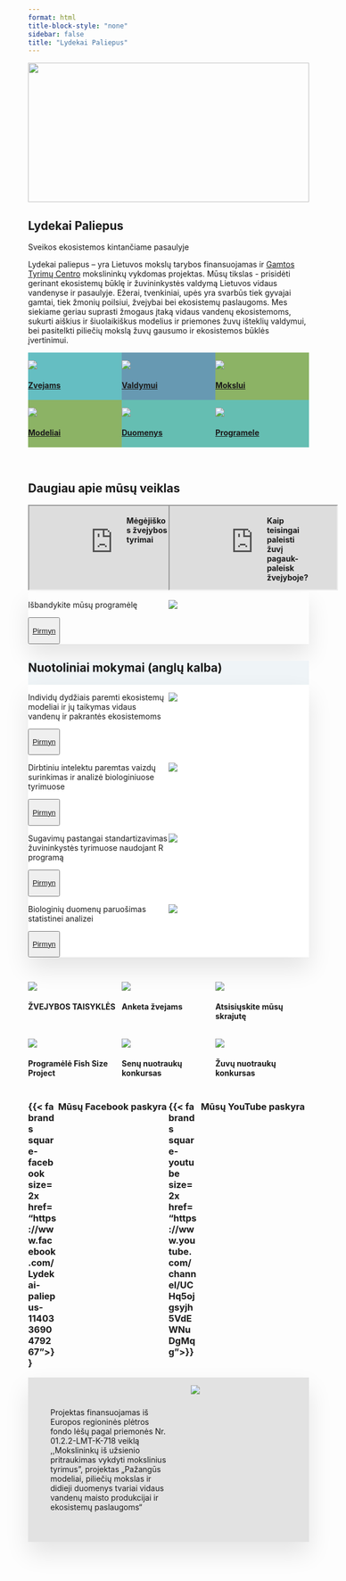 ```yaml
---
format: html
title-block-style: "none"
sidebar: false
title: "Lydekai Paliepus"
---
```


::: column-screen
<img src="images/hero.webp" style="width:100%; height: 250px; object-fit: cover; object-position: 25% 25%; margin: 0px"/>
:::

::: new-title
# Lydekai Paliepus
:::

::: new-subtitle
Sveikos ekosistemos kintančiame pasaulyje
:::

Lydekai paliepus – yra Lietuvos mokslų tarybos finansuojamas ir [Gamtos Tyrimų Centro](http://www.gamtostyrimai.lt/) mokslininkų vykdomas projektas. Mūsų tikslas - prisidėti gerinant ekosistemų būklę ir žuvininkystės valdymą Lietuvos vidaus vandenyse ir pasaulyje. Ežerai, tvenkiniai, upės yra svarbūs tiek gyvajai gamtai, tiek žmonių poilsiui, žvejybai bei ekosistemų paslaugoms. Mes siekiame geriau suprasti žmogaus įtaką vidaus vandenų ekosistemoms, sukurti aiškius ir šiuolaikiškus modelius ir priemones žuvų išteklių valdymui, bei pasitelkti piliečių mokslą žuvų gausumo ir ekosistemos būklės įvertinimui.

::: {.d-grid .gap-2}
::: {.row style="width: 100%; display: flex;"}
::: {.col .mx-1 style="background-color: #65bec2; width: 33.3333%; "}
![](images/fishers-1.webp){.image .sm-padding}

::: text-center
#### [Zvejams](pages/empty.qmd)
:::
:::

::: {.col .mx-1 style="background-color: #6799b2; width: 33.3333%"}
![](images/scientists-1.webp){.image .sm-padding}

::: text-center
#### [Valdymui](pages/empty.qmd)
:::
:::

::: {.col .mx-1 style="background-color: #8cb365; width: 33.3333%"}
![](images/managers-1.webp){.image .sm-padding}

::: text-center
#### [Mokslui](pages/empty.qmd)
:::
:::

<!-- end of row -->
:::

::: {.row style="width: 100%; display: flex;"}
::: {.col .mx-1 style="background-color: #8cb365; width: 33.3333%;"}
![](images/models-1.webp){.image .sm-padding}

::: text-center
#### [Modeliai](pages/empty.qmd)
:::
:::

::: {.col .mx-1 style="background-color: #65beb2; width: 33.3333%;"}
![](images/datasets-1.webp){.image .sm-padding}

::: text-center
#### [Duomenys](pages/empty.qmd)
:::
:::

::: {.col .mx-1 style="background-color: #65beb2; width: 33.3333%;"}
![](images/fishsizeproject-1.webp){.image .sm-padding}

::: text-center
#### [Programele](pages/empty.qmd)
:::
:::

<!-- end of row -->
:::

<!-- end of grid -->
:::

::: spacer-2em
 
:::

## Daugiau apie mūsų veiklas

::: d-grid
::: {.row style="width: 100%; display: flex;"}
::: {.col .mx-1 style="width: 35%;"}
::: {.ratio .ratio-16x9 width="100%;"}
<iframe class=".embed-responsive-item" src="https://youtu.be/9k4ruOoDJ7M" title="Mėgėjiškos žvejybos tyrimai" allowfullscreen>

</iframe>
:::
:::

::: {.col .mx-1 style="width: 15%;"}
#### Mėgėjiškos žvejybos tyrimai
:::

::: {.col .mx-1 style="width: 35%;"}
::: {.ratio .ratio-16x9 width="100%;"}
<iframe class=".embed-responsive-item" src="https://youtu.be/-h3hylyzQKU" title="Kaip teisingai paleisti žuvį pagauk-paleisk žvejyboje?" allowfullscreen>

</iframe>
:::
:::

::: {.col .mx-1 style="width: 15%;"}
#### Kaip teisingai paleisti žuvį pagauk-paleisk žvejyboje?
:::
:::
:::

::: {.d-grid style="box-shadow: 0px 20px 40px rgba(0,0,0,0.1); margin-bottom: 30px"}
::: {.row style="width: 100%; display: flex;"}
::: {.col .align-self-center style="width: 50%;"}
::: text-center
Išbandykite mūsų programėlę

<button type="button" class="btn-primary">

[Pirmyn](pages/empty.qmd)

</button>
:::
:::

::: {.col style="width: 50%;"}
![](images/salmon.webp){.image .sm-padding}
:::
:::
:::

::: {.column-screen style="background-color: #eff4f7;"}
::: column-body
## Nuotoliniai mokymai (anglų kalba)

::: {.d-grid .gap-2 style="box-shadow: 0px 20px 40px rgba(0,0,0,0.1); margin-bottom: 30px; background-color: #ffffff"}
::: {.row style="width: 100%; display: flex;"}
::: {.col .p-3 .align-self-center style="width: 50%;"}
Individų dydžiais paremti ekosistemų modeliai ir jų taikymas vidaus vandenų ir pakrantės ekosistemoms

::: text-center
<button type="button" class="btn-primary">

[Pirmyn](pages/empty.qmd)

</button>
:::
:::

::: {.col .p-3 .align-self-center style="width: 50%;"}
![](images/mizer.webp){.image .sm-padding}
:::

<!-- end of row -->
:::

::: {.row style="width: 100%; display: flex;"}
::: {.col .p-3 .align-self-center style="width: 50%;"}
Dirbtiniu intelektu paremtas vaizdų surinkimas ir analizė biologiniuose tyrimuose

::: text-center
<button type="button" class="btn-primary">

[Pirmyn](pages/empty.qmd)

</button>
:::
:::

::: {.col .p-3 .align-self-center style="width: 50%;"}
![](images/Courses_ML.webp){.image .sm-padding}
:::

<!-- end of row -->
:::

::: {.row style="width: 100%; display: flex;"}
::: {.col .p-3 .align-self-center style="width: 50%;"}
Sugavimų pastangai standartizavimas žuvininkystės tyrimuose naudojant R programą

::: text-center
<button type="button" class="btn-primary">

[Pirmyn](pages/empty.qmd)

</button>
:::
:::

::: {.col .p-3 .align-self-center style="width: 50%;"}
![](images/Course_Stats.webp){.image .sm-padding}
:::

<!-- end of row -->
:::

::: {.row style="width: 100%; display: flex;"}
::: {.col .p-3 .align-self-center style="width: 50%;"}
Biologinių duomenų paruošimas statistinei analizei

::: text-center
<button type="button" class="btn-primary">

[Pirmyn](pages/empty.qmd)

</button>
:::
:::

::: {.col .p-3 .align-self-center style="width: 50%;"}
![](images/dataTypes.webp){.image .sm-padding}
:::

<!-- end of row -->
:::

<!-- end of d-grid -->
:::

<!-- end of text-body width container -->
:::

<!-- end of screen-width container -->
:::

::: d-grid
::: {.row style="width: 100%; display: flex;"}
::: {.col style="width: 33.33333%;"}
![](pdfs/thumbnails/ZvejybosTaisykles-page-1.jpg){.image .sm-padding}

#### ŽVEJYBOS TAISYKLĖS
:::

::: {.col style="width: 33.33333%;"}
![](pdfs/thumbnails/form.jpg){.image .sm-padding}

#### Anketa žvejams
:::

::: {.col style="width: 33.33333%;"}
![](pdfs/thumbnails/LydekaiPaliepus-flyer-page_1.jpg){.image .sm-padding}

#### Atsisiųskite mūsų skrajutę
:::

<!-- end of row -->
:::

::: {.row style="width: 100%; display: flex;"}
::: {.col style="width: 33.33333%;"}
![](pdfs/thumbnails/Nauja-FishSizeProject1-original-page-1.jpg){.image .sm-padding}

#### Programėlė Fish Size Project
:::

::: {.col style="width: 33.33333%;"}
![](pdfs/thumbnails/Nauja-FishSizeProject1-page-1.jpg){.image .sm-padding}

#### Senų nuotraukų konkursas
:::

::: {.col style="width: 33.33333%;"}
![](pdfs/thumbnails/Nauja-FishSizeProject1-page-1.jpg){.image .sm-padding}

#### Žuvų nuotraukų konkursas
:::

<!-- end of row -->
:::

<!-- end of grid -->
:::

::: d-grid
::: {.row style="width: 100%; display: flex;"}
::: {.col .align-self-center style="width: 10%;"}
### {{< fa brands square-facebook size=2x href="https://www.facebook.com/Lydekai-paliepus-114033690479267">}}
:::

::: {.col .align-self-center style="width: 40%; text-align: center;"}
### Mūsų Facebook paskyra
:::

::: {.col .align-self-center style="width: 10%;"}
### {{< fa brands square-youtube size=2x href="https://www.youtube.com/channel/UCHq5ojgsyjh5VdEWNuDgMqg">}}
:::

::: {.col .align-self-center style="width: 40%; text-align: center;"}
### Mūsų YouTube paskyra
:::

<!-- end of row -->
:::

<!-- end of grid -->
:::

<!--  -->

::: {.d-grid style="background-color: #e2e2e2; box-shadow: 0px 20px 40px rgba(0,0,0,0.1); justify-content: center;"}
::: {.row style="width: 100%; display: flex;"}
::: {.col .align-self-center style="width: 50%; padding: 40px;"}
Projektas finansuojamas iš Europos regioninės plėtros fondo lėšų pagal priemonės Nr. 01.2.2-LMT-K-718 veiklą ,,Mokslininkų iš užsienio pritraukimas vykdyti mokslinius tyrimus”, projektas „Pažangūs modeliai, piliečių mokslas ir didieji duomenys tvariai vidaus vandenų maisto produkcijai ir ekosistemų paslaugoms“
:::

::: {.col .align-self-center style="width: 50%;"}
![](images/ESFIVP-I-1.gif){.image .sm-padding}
:::

<!-- end of row -->
:::

<!-- end of grid -->
:::
